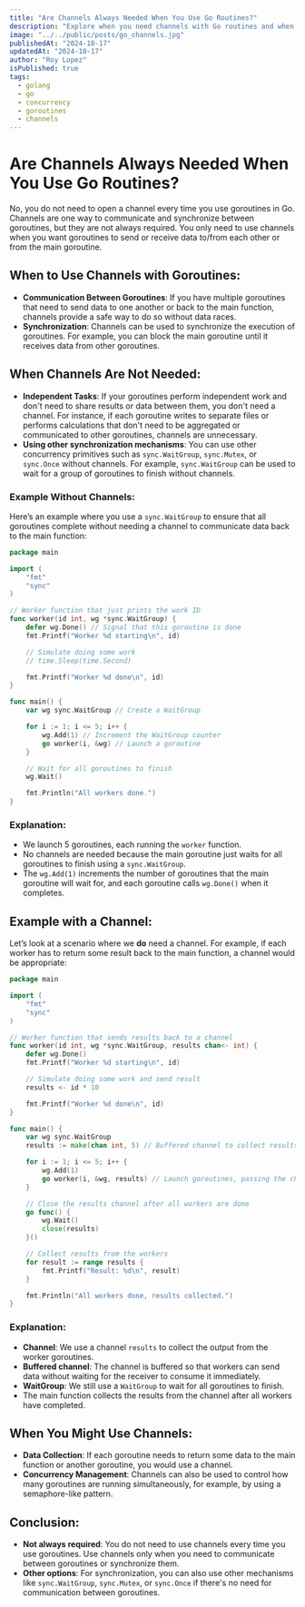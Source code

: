 ```yaml
---
title: "Are Channels Always Needed When You Use Go Routines?"
description: "Explore when you need channels with Go routines and when other synchronization methods like WaitGroup are sufficient."
image: "../../public/posts/go_channels.jpg"
publishedAt: "2024-10-17"
updatedAt: "2024-10-17"
author: "Roy Lopez"
isPublished: true
tags:
  - golang
  - go
  - concurrency
  - goroutines
  - channels
---
```


# Are Channels Always Needed When You Use Go Routines?

No, you do not need to open a channel every time you use goroutines in Go. Channels are one way to communicate and synchronize between goroutines, but they are not always required. You only need to use channels when you want goroutines to send or receive data to/from each other or from the main goroutine.

## When to Use Channels with Goroutines:

- **Communication Between Goroutines**: If you have multiple goroutines that need to send data to one another or back to the main function, channels provide a safe way to do so without data races.
- **Synchronization**: Channels can be used to synchronize the execution of goroutines. For example, you can block the main goroutine until it receives data from other goroutines.

## When Channels Are Not Needed:

- **Independent Tasks**: If your goroutines perform independent work and don't need to share results or data between them, you don't need a channel. For instance, if each goroutine writes to separate files or performs calculations that don't need to be aggregated or communicated to other goroutines, channels are unnecessary.
- **Using other synchronization mechanisms**: You can use other concurrency primitives such as `sync.WaitGroup`, `sync.Mutex`, or `sync.Once` without channels. For example, `sync.WaitGroup` can be used to wait for a group of goroutines to finish without channels.

### Example Without Channels:

Here’s an example where you use a `sync.WaitGroup` to ensure that all goroutines complete without needing a channel to communicate data back to the main function:

```go
package main

import (
	"fmt"
	"sync"
)

// Worker function that just prints the work ID
func worker(id int, wg *sync.WaitGroup) {
	defer wg.Done() // Signal that this goroutine is done
	fmt.Printf("Worker %d starting\n", id)

	// Simulate doing some work
	// time.Sleep(time.Second)

	fmt.Printf("Worker %d done\n", id)
}

func main() {
	var wg sync.WaitGroup // Create a WaitGroup

	for i := 1; i <= 5; i++ {
		wg.Add(1) // Increment the WaitGroup counter
		go worker(i, &wg) // Launch a goroutine
	}

	// Wait for all goroutines to finish
	wg.Wait()

	fmt.Println("All workers done.")
}
```

### Explanation:

- We launch 5 goroutines, each running the `worker` function.
- No channels are needed because the main goroutine just waits for all goroutines to finish using a `sync.WaitGroup`.
- The `wg.Add(1)` increments the number of goroutines that the main goroutine will wait for, and each goroutine calls `wg.Done()` when it completes.

## Example with a Channel:

Let’s look at a scenario where we **do** need a channel. For example, if each worker has to return some result back to the main function, a channel would be appropriate:

```go
package main

import (
	"fmt"
	"sync"
)

// Worker function that sends results back to a channel
func worker(id int, wg *sync.WaitGroup, results chan<- int) {
	defer wg.Done()
	fmt.Printf("Worker %d starting\n", id)

	// Simulate doing some work and send result
	results <- id * 10

	fmt.Printf("Worker %d done\n", id)
}

func main() {
	var wg sync.WaitGroup
	results := make(chan int, 5) // Buffered channel to collect results

	for i := 1; i <= 5; i++ {
		wg.Add(1)
		go worker(i, &wg, results) // Launch goroutines, passing the channel
	}

	// Close the results channel after all workers are done
	go func() {
		wg.Wait()
		close(results)
	}()

	// Collect results from the workers
	for result := range results {
		fmt.Printf("Result: %d\n", result)
	}

	fmt.Println("All workers done, results collected.")
}
```

### Explanation:

- **Channel**: We use a channel `results` to collect the output from the worker goroutines.
- **Buffered channel**: The channel is buffered so that workers can send data without waiting for the receiver to consume it immediately.
- **WaitGroup**: We still use a `WaitGroup` to wait for all goroutines to finish.
- The main function collects the results from the channel after all workers have completed.

## When You Might Use Channels:

- **Data Collection**: If each goroutine needs to return some data to the main function or another goroutine, you would use a channel.
- **Concurrency Management**: Channels can also be used to control how many goroutines are running simultaneously, for example, by using a semaphore-like pattern.

## Conclusion:

- **Not always required**: You do not need to use channels every time you use goroutines. Use channels only when you need to communicate between goroutines or synchronize them.
- **Other options**: For synchronization, you can also use other mechanisms like `sync.WaitGroup`, `sync.Mutex`, or `sync.Once` if there's no need for communication between goroutines.
